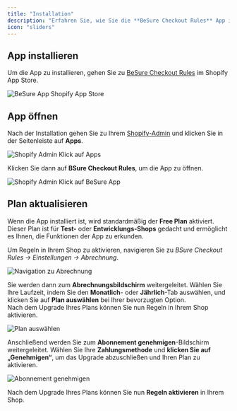 ```yaml
---
title: "Installation"
description: "Erfahren Sie, wie Sie die **BeSure Checkout Rules** App in Ihrem Shopify-Shop installieren und einrichten, um Ihr Checkout-Erlebnis anzupassen und zu verbessern."
icon: "sliders"
---
```


## App installieren

Um die App zu installieren, gehen Sie zu [BeSure Checkout Rules](https://apps.shopify.com/checkout-rules) im Shopify App Store.

<img
  src="/images/installation/besure-app-shopify-app-store.webp"
  alt="BeSure App Shopify App Store"
/>

## App öffnen

Nach der Installation gehen Sie zu Ihrem [Shopify-Admin](https://admin.shopify.com) und klicken Sie in der Seitenleiste auf **Apps**.

<img
  src="/images/installation/shopify-admin-click-on-apps.webp"
  alt="Shopify Admin Klick auf Apps"
/>

Klicken Sie dann auf **BSure Checkout Rules**, um die App zu öffnen.

<img
  src="/images/installation/shopify-admin-click-on-besure-app.webp"
  alt="Shopify Admin Klick auf BeSure App"
/>

## Plan aktualisieren

Wenn die App installiert ist, wird standardmäßig der **Free Plan** aktiviert. Dieser Plan ist für **Test-** oder **Entwicklungs-Shops** gedacht und ermöglicht es Ihnen, die Funktionen der App zu erkunden.

Um Regeln in Ihrem Shop zu aktivieren, navigieren Sie zu _BSure Checkout Rules → Einstellungen → Abrechnung_.

<img
  src="/images/installation/navigation-to-billing.webp"
  alt="Navigation zu Abrechnung"
/>

Sie werden dann zum **Abrechnungsbildschirm** weitergeleitet. Wählen Sie Ihre Laufzeit, indem Sie den **Monatlich**- oder **Jährlich**-Tab auswählen, und klicken Sie auf **Plan auswählen** bei Ihrer bevorzugten Option.  
Nach dem Upgrade Ihres Plans können Sie nun Regeln in Ihrem Shop aktivieren.

<img src="/images/installation/choose-plan.webp" alt="Plan auswählen" />

Anschließend werden Sie zum **Abonnement genehmigen**-Bildschirm weitergeleitet. Wählen Sie Ihre **Zahlungsmethode** und **klicken Sie auf „Genehmigen“**, um das Upgrade abzuschließen und Ihren Plan zu aktivieren.

<img
  src="/images/installation/approve-subscription.webp"
  alt="Abonnement genehmigen"
/>

Nach dem Upgrade Ihres Plans können Sie nun **Regeln aktivieren** in Ihrem Shop.
